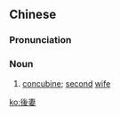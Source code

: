 {{also|后妻}}
==Chinese==
{{zh-forms|s=后妻}}

===Pronunciation===
{{zh-pron
|m=hòuqī
|mn=āu-chhe
|cat=n
}}

===Noun===
{{zh-noun}}

# {{lb|zh|archaic}} [[concubine]]; [[second]] [[wife]]

[[ko:後妻]]